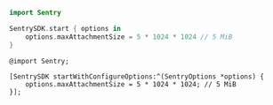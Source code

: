 ```swift {tabTitle:"Swift"}
import Sentry

SentrySDK.start { options in
    options.maxAttachmentSize = 5 * 1024 * 1024 // 5 MiB
}
```

```objc {tabTitle:"Objective-C"}
@import Sentry;

[SentrySDK startWithConfigureOptions:^(SentryOptions *options) {
    options.maxAttachmentSize = 5 * 1024 * 1024; // 5 MiB
}];
```
